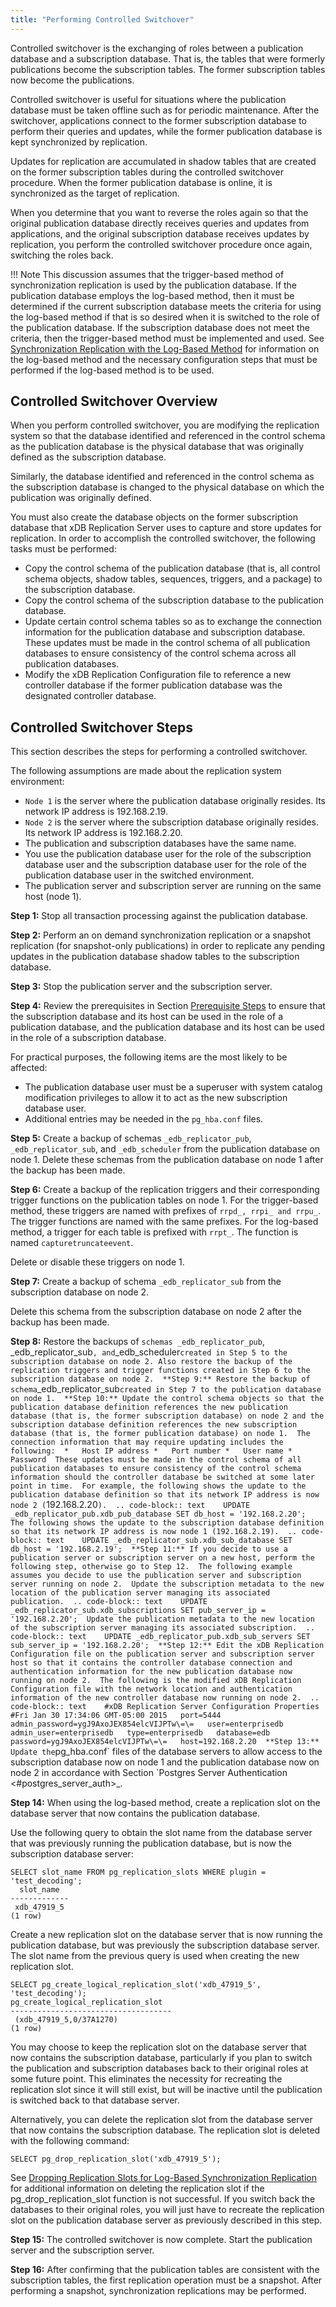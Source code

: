 ```yaml
---
title: "Performing Controlled Switchover"
---
```


<div id="performing_switchover" class="registered_link"></div>

Controlled switchover is the exchanging of roles between a publication database and a subscription database. That is, the tables that were formerly publications become the subscription tables. The former subscription tables now become the publications.

Controlled switchover is useful for situations where the publication database must be taken offline such as for periodic maintenance. After the switchover, applications connect to the former subscription database to perform their queries and updates, while the former publication database is kept synchronized by replication.

Updates for replication are accumulated in shadow tables that are created on the former subscription tables during the controlled switchover procedure. When the former publication database is online, it is synchronized as the target of replication.

When you determine that you want to reverse the roles again so that the original publication database directly receives queries and updates from applications, and the original subscription database receives updates by replication, you perform the controlled switchover procedure once again, switching the roles back.

!!! Note
    This discussion assumes that the trigger-based method of synchronization replication is used by the publication database. If the publication database employs the log-based method, then it must be determined if the current subscription database meets the criteria for using the log-based method if that is so desired when it is switched to the role of the publication database. If the subscription database does not meet the criteria, then the trigger-based method must be implemented and used. See [Synchronization Replication with the Log-Based Method](../02_overview/02_replication_concepts_and_definitions/10_sync_replication_log_based/#sync_replication_log_based) for information on the log-based method and the necessary configuration steps that must be performed if the log-based method is to be used.

## Controlled Switchover Overview

When you perform controlled switchover, you are modifying the replication system so that the database identified and referenced in the control schema as the publication database is the physical database that was originally defined as the subscription database.

Similarly, the database identified and referenced in the control schema as the subscription database is changed to the physical database on which the publication was originally defined.

You must also create the database objects on the former subscription database that xDB Replication Server uses to capture and store updates for replication. In order to accomplish the controlled switchover, the following tasks must be performed:

-   Copy the control schema of the publication database (that is, all control schema objects, shadow tables, sequences, triggers, and a package) to the subscription database.
-   Copy the control schema of the subscription database to the publication database.
-   Update certain control schema tables so as to exchange the connection information for the publication database and subscription database. These updates must be made in the control schema of all publication databases to ensure consistency of the control schema across all publication databases.
-   Modify the xDB Replication Configuration file to reference a new controller database if the former publication database was the designated controller database.

## Controlled Switchover Steps

This section describes the steps for performing a controlled switchover.

The following assumptions are made about the replication system environment:

-   `Node 1` is the server where the publication database originally resides. Its network IP address is 192.168.2.19.
-   `Node 2` is the server where the subscription database originally resides. Its network IP address is 192.168.2.20.
-   The publication and subscription databases have the same name.
-   You use the publication database user for the role of the subscription database user and the subscription database user for the role of the publication database user in the switched environment.
-   The publication server and subscription server are running on the same host (node 1).

**Step 1:** Stop all transaction processing against the publication database.

**Step 2:** Perform an on demand synchronization replication or a snapshot replication (for snapshot-only publications) in order to replicate any pending updates in the publication database shadow tables to the subscription database.

**Step 3:** Stop the publication server and the subscription server.

**Step 4:** Review the prerequisites in Section [Prerequisite Steps](01_prerequisites/#prerequisites) to ensure that the subscription database and its host can be used in the role of a publication database, and the publication database and its host can be used in the role of a subscription database.

For practical purposes, the following items are the most likely to be affected:

-   The publication database user must be a superuser with system catalog modification privileges to allow it to act as the new subscription database user.
-   Additional entries may be needed in the `pg_hba.conf` files.

**Step 5:** Create a backup of schemas `_edb_replicator_pub`, `_edb_replicator_sub`, and `_edb_scheduler` from the publication database on node 1. Delete these schemas from the publication database on node 1 after the backup has been made.

**Step 6:** Create a backup of the replication triggers and their corresponding trigger functions on the publication tables on node 1. For the trigger-based method, these triggers are named with prefixes of `rrpd_, rrpi_ and rrpu_`. The trigger functions are named with the same prefixes. For the log-based method, a trigger for each table is prefixed with `rrpt_`. The function is named `capturetruncateevent`.

Delete or disable these triggers on node 1.

**Step 7:** Create a backup of schema `_edb_replicator_sub` from the subscription database on node 2.

Delete this schema from the subscription database on node 2 after the backup has been made.

**Step 8:** Restore the backups of `schemas _edb_replicator_pub`, \_edb_replicator_sub`, and`\_edb_scheduler`created in Step 5 to the subscription database on node 2. Also restore the backup of the replication triggers and trigger functions created in Step 6 to the subscription database on node 2.  **Step 9:** Restore the backup of schema`\_edb_replicator_sub`created in Step 7 to the publication database on node 1.  **Step 10:** Update the control schema objects so that the publication database definition references the new publication database (that is, the former subscription database) on node 2 and the subscription database definition references the new subscription database (that is, the former publication database) on node 1.  The connection information that may require updating includes the following:  *   Host IP address *   Port number *   User name *   Password  These updates must be made in the control schema of all publication databases to ensure consistency of the control schema information should the controller database be switched at some later point in time.  For example, the following shows the update to the publication database definition so that its network IP address is now node 2 (`192.168.2.20`).  .. code-block:: text    UPDATE _edb_replicator_pub.xdb_pub_database SET db_host = '192.168.2.20';   The following shows the update to the subscription database definition so that its network IP address is now node 1 (192.168.2.19).  .. code-block:: text    UPDATE _edb_replicator_sub.xdb_sub_database SET db_host = '192.168.2.19';  **Step 11:** If you decide to use a publication server or subscription server on a new host, perform the following step, otherwise go to Step 12.  The following example assumes you decide to use the publication server and subscription server running on node 2.  Update the subscription metadata to the new location of the publication server managing its associated publication.  .. code-block:: text    UPDATE _edb_replicator_sub.xdb_subscriptions SET pub_server_ip = '192.168.2.20';  Update the publication metadata to the new location of the subscription server managing its associated subscription.  .. code-block:: text    UPDATE _edb_replicator_pub.xdb_sub_servers SET sub_server_ip = '192.168.2.20';  **Step 12:** Edit the xDB Replication Configuration file on the publication server and subscription server host so that it contains the controller database connection and authentication information for the new publication database now running on node 2.  The following is the modified xDB Replication Configuration file with the network location and authentication information of the new controller database now running on node 2.  .. code-block:: text    #xDB Replication Server Configuration Properties   #Fri Jan 30 17:34:06 GMT-05:00 2015   port=5444   admin_password=ygJ9AxoJEX854elcVIJPTw\=\=   user=enterprisedb   admin_user=enterprisedb   type=enterprisedb   database=edb   password=ygJ9AxoJEX854elcVIJPTw\=\=   host=192.168.2.20  **Step 13:** Update the`pg_hba.conf\`<span class="title-ref"> files of the database servers to allow access to the subscription database now on node 1 and the publication database now on node 2 in accordance with Section \`Postgres Server Authentication &lt;#postgres_server_auth></span>\_.

**Step 14:** When using the log-based method, create a replication slot on the database server that now contains the publication database.

Use the following query to obtain the slot name from the database server that was previously running the publication database, but is now the subscription database server:

```text
SELECT slot_name FROM pg_replication_slots WHERE plugin = 'test_decoding';
  slot_name
-------------
 xdb_47919_5
(1 row)
```

Create a new replication slot on the database server that is now running the publication database, but was previously the subscription database server. The slot name from the previous query is used when creating the new replication slot.

```text
SELECT pg_create_logical_replication_slot('xdb_47919_5', 'test_decoding');
pg_create_logical_replication_slot
------------------------------------
 (xdb_47919_5,0/37A1270)
(1 row)
```

You may choose to keep the replication slot on the database server that now contains the subscription database, particularly if you plan to switch the publication and subscription databases back to their original roles at some future point. This eliminates the necessity for recreating the replication slot since it will still exist, but will be inactive until the publication is switched back to that database server.

Alternatively, you can delete the replication slot from the database server that now contains the subscription database. The replication slot is deleted with the following command:

```text
SELECT pg_drop_replication_slot('xdb_47919_5');
```

See [Dropping Replication Slots for Log-Based Synchronization Replication](../10_appendix/03_resolving_problems/04_troubleshooting_areas/#drop_replication_slots_for_log_based) for additional information on deleting the replication slot if the pg_drop_replication_slot function is not successful. If you switch back the databases to their original roles, you will just have to recreate the replication slot on the publication database server as previously described in this step.

**Step 15:** The controlled switchover is now complete. Start the publication server and the subscription server.

**Step 16:** After confirming that the publication tables are consistent with the subscription tables, the first replication operation must be a snapshot. After performing a snapshot, synchronization replications may be performed.

